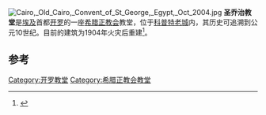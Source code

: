 [[File:Cairo,_Old_Cairo,_Convent_of_St_George,_Egypt,_Oct_2004.jpg|thumb]]
{{maplink|frame=yes|frame-width=220|frame-align=left|zoom=16|type=shape|text=地图}}
{{Commonscat|Saint George Church in Coptic Cairo|position=left}}
'''圣乔治教堂'''是[[埃及|埃及]]首都[[开罗|开罗]]的一座[[希腊正教会|希腊正教会]]教堂，位于[[开罗科普特老城|科普特老城]]内，其历史可追溯到公元10世纪。目前的建筑为1904年火灾后重建<ref>{{cite book |last=Beattie |first=Andrew |title=Cairo: A Cultural History |year=2005 |url=https://archive.org/details/cairoculturalhis0000beat |publisher=Oxford University Press |pages=[https://archive.org/details/cairoculturalhis0000beat/page/70 70]–71}}</ref>。

==参考==
{{reflist}}
{{coord|30.0057|31.2311|format=dms|type:landmark_region:EG|display=title}}

[[Category:开罗教堂|Category:开罗教堂]]
[[Category:希腊正教会教堂|Category:希腊正教会教堂]]
